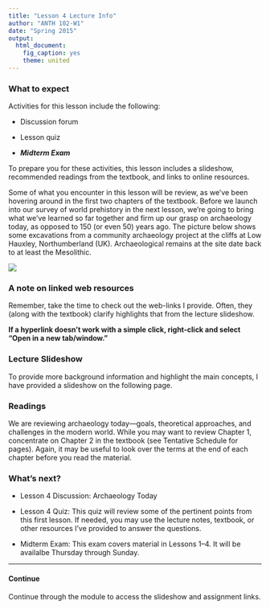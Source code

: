 ```yaml
---
title: "Lesson 4 Lecture Info"
author: "ANTH 102-W1"
date: "Spring 2015"
output:
  html_document:
    fig_caption: yes
    theme: united
---
```


### What to expect
Activities for this lesson include the following:

- Discussion forum

- Lesson quiz

- __*Midterm Exam*__

To prepare you for these activities, this lesson includes a slideshow, recommended readings from the textbook, and links to online resources.

Some of what you encounter in this lesson will be review, as we've been hovering around in the first two chapters of the textbook. Before we launch into our survey of world prehistory in the next lesson, we're going to bring what we've learned so far together and firm up our grasp on archaeology today, as opposed to 150 (or even 50) years ago. The picture below shows some excavations from a community archaeology project at the cliffs at Low Hauxley, Northumberland (UK). Archaeological remains at the site date back to at least the Mesolithic.

<img src="http://s0.geograph.org.uk/geophotos/03/58/94/3589405_414ec64e.jpg">


### A note on linked web resources
Remember, take the time to check out the web-links I provide. Often, they (along with the textbook) clarify highlights that from the lecture slideshow.

__If a hyperlink doesn't work with a simple click, right-click and select "Open in a new tab/window."__

### Lecture Slideshow
To provide more background information and highlight the main concepts, I have provided a slideshow on the following page.

### Readings
We are reviewing archaeology today---goals, theoretical approaches, and challenges in the modern world. While you may want to review Chapter 1, concentrate on Chapter 2 in the textbook (see Tentative Schedule for pages). Again, it may be useful to look over the terms at the end of each chapter before you read the material.

### What's next?

- Lesson 4 Discussion: Archaeology Today

- Lesson 4 Quiz: This quiz will review some of the pertinent points from this first lesson. If needed, you may use the lecture notes, textbook, or other resources I've provided to answer the questions.

- Midterm Exam:  This exam covers material in Lessons 1--4. It will be availalbe Thursday through Sunday.


---------

#### Continue
Continue through the module to access the slideshow and assignment links.
